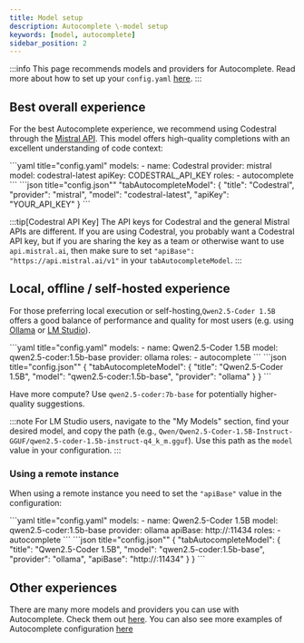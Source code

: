 ```yaml
---
title: Model setup
description: Autocomplete \-model setup
keywords: [model, autocomplete]
sidebar_position: 2
---
```



:::info
This page recommends models and providers for Autocomplete. Read more about how to set up your `config.yaml` [here](../reference.md).
:::

## Best overall experience

For the best Autocomplete experience, we recommend using Codestral through the [Mistral API](https://console.mistral.ai/). This model offers high-quality completions with an excellent understanding of code context:

<Tabs groupId="config-example">
  <TabItem value="yaml" label="YAML">
  ```yaml title="config.yaml"
  models:
    - name: Codestral
      provider: mistral
      model: codestral-latest 
      apiKey: CODESTRAL_API_KEY
      roles:
        - autocomplete
  ```
  </TabItem>
  <TabItem value="json" label="JSON">
  ```json title="config.json""
    "tabAutocompleteModel": {
      "title": "Codestral", 
      "provider": "mistral",
      "model": "codestral-latest",
      "apiKey": "YOUR_API_KEY"
    }
  ```
  </TabItem>
</Tabs>

:::tip[Codestral API Key]
The API keys for Codestral and the general Mistral APIs are different. If you are using Codestral, you probably want a Codestral API key, but if you are sharing the key as a team or otherwise want to use `api.mistral.ai`, then make sure to set `"apiBase": "https://api.mistral.ai/v1"` in your `tabAutocompleteModel`.
:::

## Local, offline / self-hosted experience

For those preferring local execution or self-hosting,`Qwen2.5-Coder 1.5B` offers a good balance of performance and quality for most users (e.g. using [Ollama](../customize/model-providers/top-level/ollama.mdx) or [LM Studio](../customize/model-providers/more/lmstudio.mdx)).

<Tabs groupId="config-example">
  <TabItem value="yaml" label="YAML">
  ```yaml title="config.yaml"
  models:
    - name: Qwen2.5-Coder 1.5B
      model: qwen2.5-coder:1.5b-base 
      provider: ollama
      roles:
        - autocomplete
  ```
  </TabItem>
  <TabItem value="json" label="JSON">
  ```json title="config.json""
  {
    "tabAutocompleteModel": {
      "title": "Qwen2.5-Coder 1.5B",
      "model": "qwen2.5-coder:1.5b-base",
      "provider": "ollama"
    }
  }
  ```
  </TabItem>
</Tabs>

Have more compute? Use `qwen2.5-coder:7b-base` for potentially higher-quality suggestions.

:::note
For LM Studio users, navigate to the "My Models" section, find your desired model, and copy the path (e.g., `Qwen/Qwen2.5-Coder-1.5B-Instruct-GGUF/qwen2.5-coder-1.5b-instruct-q4_k_m.gguf`). Use this path as the `model` value in your configuration.
:::

### Using a remote instance

When using a remote instance you need to set the `"apiBase"` value in the configuration:

<Tabs groupId="config-example">
  <TabItem value="yaml" label="YAML">
  ```yaml title="config.yaml"
  models:
    - name: Qwen2.5-Coder 1.5B
      model: qwen2.5-coder:1.5b-base
      provider: ollama
      apiBase: http://<my endpoint>:11434
      roles:
        - autocomplete
  ```
  </TabItem>
  <TabItem value="json" label="JSON">
  ```json title="config.json""
  {
    "tabAutocompleteModel": {
      "title": "Qwen2.5-Coder 1.5B", 
      "model": "qwen2.5-coder:1.5b-base",
      "provider": "ollama",
      "apiBase": "http://<my endpoint>:11434"
    }
  }
  ```
  </TabItem>
</Tabs>

## Other experiences

There are many more models and providers you can use with Autocomplete. Check them out [here](../customize/model-types/autocomplete.md). You can also see more examples of Autocomplete configuration [here](../customize/deep-dives/autocomplete.mdx)
